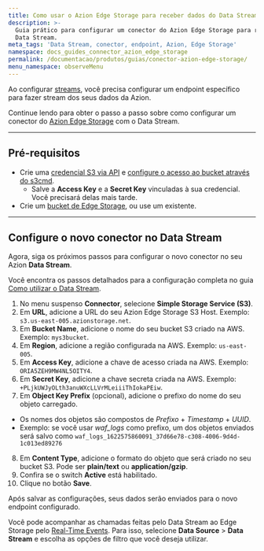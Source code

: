 ```yaml
---
title: Como usar o Azion Edge Storage para receber dados do Data Stream
description: >-
  Guia prático para configurar um conector do Azion Edge Storage para receber dados do
  Data Stream.
meta_tags: 'Data Stream, conector, endpoint, Azion, Edge Storage'
namespace: docs_guides_connector_azion_edge_storage
permalink: /documentacao/produtos/guias/conector-azion-edge-storage/
menu_namespace: observeMenu
---
```


Ao configurar [streams](/pt-br/documentacao/produtos/observe/data-stream/), você precisa configurar um endpoint específico para fazer stream dos seus dados da Azion.

Continue lendo para obter o passo a passo sobre como configurar um conector do [Azion Edge Storage](/pt-br/documentacao/produtos/store/edge-storage/) com o Data Stream.

---

## Pré-requisitos

- Crie uma [credencial S3 via API](/pt-br/documentacao/produtos/store/storage/s3-protocol-para-edge-storage/#crie-uma-credencial-via-api) e [configure o acesso ao bucket através do s3cmd](/pt-br/documentacao/produtos/store/storage/s3-protocol-para-edge-storage/#configure-o-acesso-ao-bucket-atraves-do-s3cmd).
  - Salve a **Access Key** e a **Secret Key** vinculadas à sua credencial. Você precisará delas mais tarde.
- Crie um [bucket de Edge Storage](/pt-br/documentacao/produtos/store/storage/criar-bucket/), ou use um existente.

---

## Configure o novo conector no Data Stream

Agora, siga os próximos passos para configurar o novo conector no seu Azion **Data Stream**.

Você encontra os passos detalhados para a configuração completa no guia [Como utilizar o Data Stream](/pt-br/documentacao/produtos/guias/como-usar-data-stream/).

1. No menu suspenso **Connector**, selecione **Simple Storage Service (S3)**.
2. Em **URL**, adicione a URL do seu Azion Edge Storage S3 Host. Exemplo: `s3.us-east-005.azionstorage.net`.
3. Em **Bucket Name**, adicione o nome do seu bucket S3 criado na AWS. Exemplo: `mys3bucket`.
4. Em **Region**, adicione a região configurada na AWS. Exemplo: `us-east-005`.
5. Em **Access Key**, adicione a chave de acesso criada na AWS. Exemplo: `ORIA5ZEH9MW4NL5OITY4`.
6. Em **Secret Key**, adicione a chave secreta criada na AWS. Exemplo: `+PLjkUWJyOLth3anuWXcLLVrMLeiiiThIokaPEiw`.
7. Em **Object Key Prefix** (opcional), adicione o prefixo do nome do seu objeto carregado.
  -  Os nomes dos objetos são compostos de *Prefixo* + *Timestamp* + *UUID*.
  - Exemplo: se você usar *waf_logs* como prefixo, um dos objetos enviados será salvo como `waf_logs_1622575860091_37d66e78-c308-4006-9d4d-1c013ed89276`
8. Em **Content Type**, adicione o formato do objeto que será criado no seu bucket S3. Pode ser **plain/text** ou **application/gzip**.
9. Confira se o switch **Active** está habilitado.
10. Clique no botão **Save**.

Após salvar as configurações, seus dados serão enviados para o novo endpoint configurado.

Você pode acompanhar as chamadas feitas pelo Data⁠ Stream ao Edge Storage pelo [Real-Time Events](/pt-br/documentacao/produtos/observe/real-time-events/). Para isso, selecione **Data Source** > **Data Stream** e escolha as opções de filtro que você deseja utilizar.